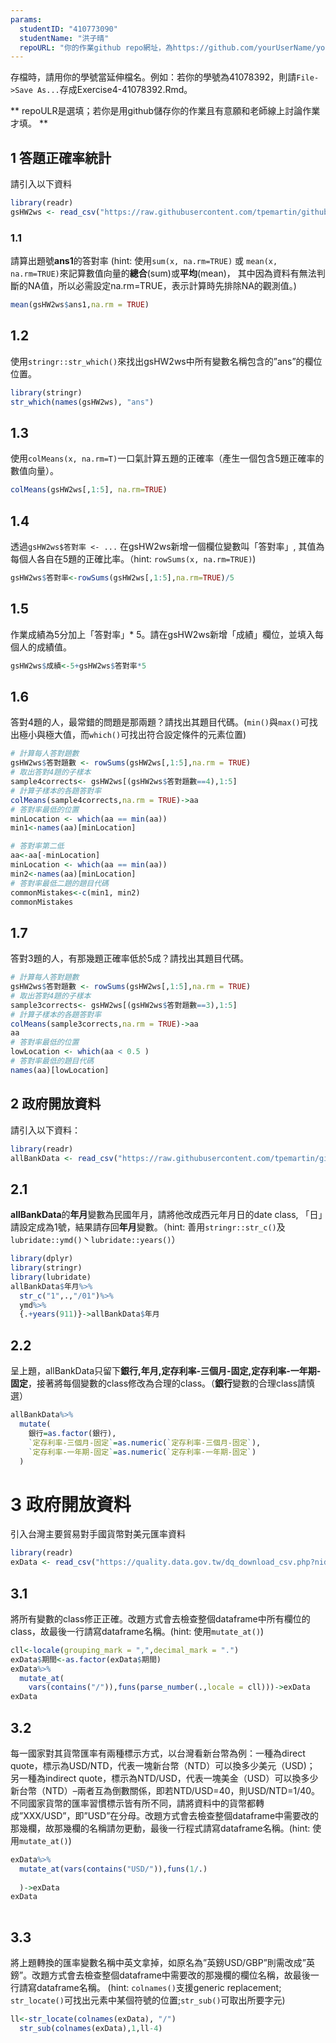 ```yaml
---
params:
  studentID: "410773090"
  studentName: "洪子晴"
  repoURL: "你的作業github repo網址，為https://github.com/yourUserName/yourRepoName"
---
```

存檔時，請用你的學號當延伸檔名。例如：若你的學號為41078392，則請`File->Save As...`存成Exercise4-41078392.Rmd。

** repoULR是選填；若你是用github儲存你的作業且有意願和老師線上討論作業才填。 **

## 1 答題正確率統計

請引入以下資料  
```r
library(readr)
gsHW2ws <- read_csv("https://raw.githubusercontent.com/tpemartin/github-data/master/gsHW2ws.csv")
```

### 1.1 
請算出題號**ans1**的答對率
(hint: 使用`sum(x, na.rm=TRUE)` 或 `mean(x, na.rm=TRUE)`來記算數值向量的**總合**(sum)或**平均**(mean)， 其中因為資料有無法判斷的NA值，所以必需設定na.rm=TRUE，表示計算時先排除NA的觀測值。)
```r
mean(gsHW2ws$ans1,na.rm = TRUE)
```

## 1.2
使用`stringr::str_which()`來找出gsHW2ws中所有變數名稱包含的"ans"的欄位位置。
```r
library(stringr)
str_which(names(gsHW2ws), "ans")

```

## 1.3
使用`colMeans(x, na.rm=T)`一口氣計算五題的正確率（產生一個包含5題正確率的數值向量）。
```r
colMeans(gsHW2ws[,1:5], na.rm=TRUE)
```

## 1.4
透過`gsHW2ws$答對率 <- ...` 在gsHW2ws新增一個欄位變數叫「答對率」, 其值為每個人各自在5題的正確比率。（hint: `rowSums(x, na.rm=TRUE)`) 
```r
gsHW2ws$答對率<-rowSums(gsHW2ws[,1:5],na.rm=TRUE)/5
```

## 1.5
作業成績為5分加上「答對率」* 5。請在gsHW2ws新增「成績」欄位，並填入每個人的成績值。  
```r
gsHW2ws$成績<-5+gsHW2ws$答對率*5
```

## 1.6
答對4題的人，最常錯的問題是那兩題？請找出其題目代碼。(`min()`與`max()`可找出極小與極大值，而`which()`可找出符合設定條件的元素位置)
```r
# 計算每人答對題數
gsHW2ws$答對題數 <- rowSums(gsHW2ws[,1:5],na.rm = TRUE)
# 取出答對4題的子樣本
sample4corrects<- gsHW2ws[(gsHW2ws$答對題數==4),1:5]
# 計算子樣本的各題答對率
colMeans(sample4corrects,na.rm = TRUE)->aa
# 答對率最低的位置
minLocation <- which(aa == min(aa))
min1<-names(aa)[minLocation]

# 答對率第二低
aa<-aa[-minLocation]
minLocation <- which(aa == min(aa))
min2<-names(aa)[minLocation]
# 答對率最低二題的題目代碼
commonMistakes<-c(min1, min2)
commonMistakes
```

## 1.7
答對3題的人，有那幾題正確率低於5成？請找出其題目代碼。
```r
# 計算每人答對題數
gsHW2ws$答對題數 <- rowSums(gsHW2ws[,1:5],na.rm = TRUE)
# 取出答對4題的子樣本
sample3corrects<- gsHW2ws[(gsHW2ws$答對題數==3),1:5]
# 計算子樣本的各題答對率
colMeans(sample3corrects,na.rm = TRUE)->aa
aa
# 答對率最低的位置
lowLocation <- which(aa < 0.5 )
# 答對率最低的題目代碼
names(aa)[lowLocation]
```


## 2 政府開放資料

請引入以下資料：
```r
library(readr)
allBankData <- read_csv("https://raw.githubusercontent.com/tpemartin/github-data/master/allBankData.csv")
```


## 2.1
**allBankData**的**年月**變數為民國年月，請將他改成西元年月日的date class, 「日」請設定成為1號，結果請存回**年月**變數。（hint: 善用`stringr::str_c()`及`lubridate::ymd()`丶`lubridate::years()`）

```r
library(dplyr)
library(stringr)
library(lubridate)
allBankData$年月%>%
  str_c("1",.,"/01")%>%
  ymd%>%
  {.+years(911)}->allBankData$年月
```


## 2.2
呈上題，allBankData只留下**銀行,年月,定存利率-三個月-固定,定存利率-一年期-固定**，接著將每個變數的class修改為合理的class。（**銀行**變數的合理class請慎選）
```r
allBankData%>%
  mutate(
    銀行=as.factor(銀行),
    `定存利率-三個月-固定`=as.numeric(`定存利率-三個月-固定`),
    `定存利率-一年期-固定`=as.numeric(`定存利率-一年期-固定`)
  )

```

# 3 政府開放資料
引入台灣主要貿易對手國貨幣對美元匯率資料
```r
library(readr)
exData <- read_csv("https://quality.data.gov.tw/dq_download_csv.php?nid=6563&md5_url=9f65bdb6752389dc713acc27e93c1c38")
```

## 3.1
將所有變數的class修正正確。改題方式會去檢查整個dataframe中所有欄位的class，故最後一行請寫dataframe名稱。(hint: 使用`mutate_at()`)
```r
cll<-locale(grouping_mark = ",",decimal_mark = ".")
exData$期間<-as.factor(exData$期間)
exData%>%
  mutate_at(
    vars(contains("/")),funs(parse_number(.,locale = cll)))->exData
exData
```

## 3.2
每一國家對其貨幣匯率有兩種標示方式，以台灣看新台幣為例：一種為direct quote，標示為USD/NTD，代表一塊新台幣（NTD）可以換多少美元（USD)； 另一種為indirect quote，標示為NTD/USD，代表一塊美金（USD）可以換多少新台幣（NTD）--兩者互為倒數關係，即若NTD/USD=40，則USD/NTD=1/40。不同國家貨幣的匯率習慣標示皆有所不同，請將資料中的貨幣都轉成"XXX/USD"，即"USD"在分母。改題方式會去檢查整個dataframe中需要改的那幾欄，故那幾欄的名稱請勿更動，最後一行程式請寫dataframe名稱。(hint: 使用`mutate_at()`) 

```r
exData%>%
  mutate_at(vars(contains("USD/")),funs(1/.)
    
  )->exData
exData
  
```

## 3.3
將上題轉換的匯率變數名稱中英文拿掉，如原名為"英鎊USD/GBP"則需改成"英鎊"。改題方式會去檢查整個dataframe中需要改的那幾欄的欄位名稱，故最後一行請寫dataframe名稱。
(hint: `colnames()`支援generic replacement; `str_locate()`可找出元素中某個符號的位置;`str_sub()`可取出所要字元)
```r
ll<-str_locate(colnames(exData), "/")
  str_sub(colnames(exData),1,ll-4)
```


